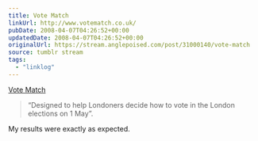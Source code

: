 ```yaml
---
title: Vote Match
linkUrl: http://www.votematch.co.uk/
pubDate: 2008-04-07T04:26:52+00:00
updatedDate: 2008-04-07T04:26:52+00:00
originalUrl: https://stream.anglepoised.com/post/31000140/vote-match
source: tumblr stream
tags:
  - "linklog"
---
```


[Vote Match][1]

> &ldquo;Designed to help Londoners decide how to vote in the London elections on 1 May&rdquo;.

My results were exactly as expected.

[1]: http://www.votematch.co.uk/
